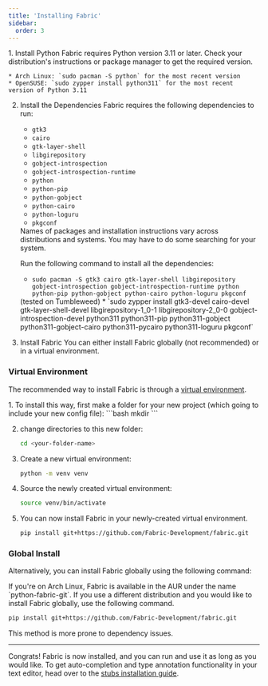 ```yaml
---
title: 'Installing Fabric'
sidebar:
  order: 3
---
```


<Steps>
1. Install Python
    Fabric requires Python version 3.11 or later. Check your distribution's instructions or package manager to get the required version.

    * Arch Linux: `sudo pacman -S python` for the most recent version
    * OpenSUSE: `sudo zypper install python311` for the most recent version of Python 3.11

2. Install the Dependencies
    Fabric requires the following dependencies to run:
    * `gtk3`
    * `cairo`
    * `gtk-layer-shell`
    * `libgirepository`
    * `gobject-introspection`
    * `gobject-introspection-runtime`
    * `python`
    * `python-pip`
    * `python-gobject`
    * `python-cairo`
    * `python-loguru`
    * `pkgconf`

    <Aside>
    Names of packages and installation instructions vary across  distributions and systems. You may have to do some searching for your system.
    </Aside>

    Run the following command to install all the dependencies:
    <Tabs>
    <TabItem label="Arch Linux">
    * `sudo pacman -S gtk3 cairo gtk-layer-shell libgirepository gobject-introspection gobject-introspection-runtime python python-pip python-gobject python-cairo python-loguru pkgconf`
    </TabItem>
    <TabItem label="OpenSUSE">
    (tested on Tumbleweed)
    * `sudo zypper install gtk3-devel cairo-devel gtk-layer-shell-devel libgirepository-1_0-1 libgirepository-2_0-0 gobject-introspection-devel python311 python311-pip python311-gobject python311-gobject-cairo python311-pycairo python311-loguru pkgconf`
    </TabItem>
    </Tabs>


3. Install Fabric
    You can either install Fabric globally (not recommended) or in a virtual environment.
</Steps>

### Virtual Environment
The recommended way to install Fabric is through a [virtual environment](https://docs.python.org/3/library/venv).

<Steps>
1. To install this way, first make a folder for your new project (which going to include your new config file):
    ```bash
    mkdir <your-folder-name>
    ```

2. change directories to this new folder:
    ```bash
    cd <your-folder-name>
    ```

3. Create a new virtual environment:
    ```bash
    python -m venv venv
    ```

4. Source the newly created virtual environment:
    ```bash
    source venv/bin/activate
    ```

5. You can now install Fabric in your newly-created virtual environment.
    ```bash
    pip install git+https://github.com/Fabric-Development/fabric.git
    ```
</Steps>


### Global Install
Alternatively, you can install Fabric globally using the following command:

<Aside type="tip">
If you're on Arch Linux, Fabric is available in the AUR under the name `python-fabric-git`.
If you use a different distribution and you would like to install Fabric globally, use the following command.
</Aside>

```bash
pip install git+https://github.com/Fabric-Development/fabric.git
```
This method is more prone to dependency issues.

---

Congrats! Fabric is now installed, and you can run and use it as long as you would like. To get auto-completion and type annotation functionality in your text editor, head over to the [stubs installation guide](./installing-stubs.mdx).
